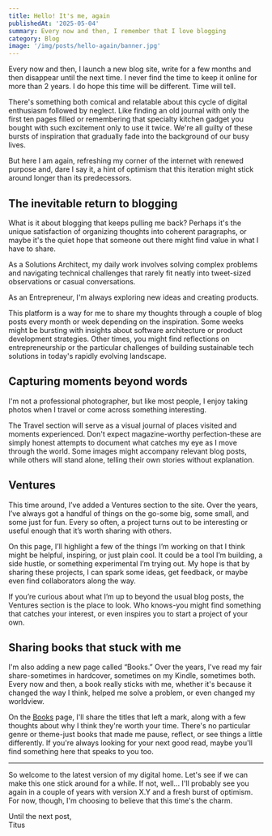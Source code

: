 ```yaml
---
title: Hello! It's me, again
publishedAt: '2025-05-04'
summary: Every now and then, I remember that I love blogging
category: Blog
image: '/img/posts/hello-again/banner.jpg'
---
```


Every now and then, I launch a new blog site, write for a few months and then disappear until the next time. I never find the time to keep it online for more than 2 years. I do hope this time will be different. Time will tell.

There's something both comical and relatable about this cycle of digital enthusiasm followed by neglect. Like finding an old journal with only the first ten pages filled or remembering that specialty kitchen gadget you bought with such excitement only to use it twice. We're all guilty of these bursts of inspiration that gradually fade into the background of our busy lives.

But here I am again, refreshing my corner of the internet with renewed purpose and, dare I say it, a hint of optimism that this iteration might stick around longer than its predecessors.

## The inevitable return to blogging

What is it about blogging that keeps pulling me back? Perhaps it's the unique satisfaction of organizing thoughts into coherent paragraphs, or maybe it's the quiet hope that someone out there might find value in what I have to share. 

As a Solutions Architect, my daily work involves solving complex problems and navigating technical challenges that rarely fit neatly into tweet-sized observations or casual conversations.

As an Entrepreneur, I'm always exploring new ideas and creating products.

This platform is a way for me to share my thoughts through a couple of blog posts every month or week depending on the inspiration. Some weeks might be bursting with insights about software architecture or product development strategies. Other times, you might find reflections on entrepreneurship or the particular challenges of building sustainable tech solutions in today's rapidly evolving landscape.


## Capturing moments beyond words

I'm not a professional photographer, but like most people, I enjoy taking photos when I travel or come across something interesting. 


The Travel section will serve as a visual journal of places visited and moments experienced. Don't expect magazine-worthy perfection-these are simply honest attempts to document what catches my eye as I move through the world. Some images might accompany relevant blog posts, while others will stand alone, telling their own stories without explanation.

## Ventures

This time around, I’ve added a Ventures section to the site. Over the years, I’ve always got a handful of things on the go-some big, some small, and some just for fun. Every so often, a project turns out to be interesting or useful enough that it’s worth sharing with others.

On this page, I’ll highlight a few of the things I’m working on that I think might be helpful, inspiring, or just plain cool. It could be a tool I’m building, a side hustle, or something experimental I’m trying out. My hope is that by sharing these projects, I can spark some ideas, get feedback, or maybe even find collaborators along the way.

If you’re curious about what I’m up to beyond the usual blog posts, the Ventures section is the place to look. Who knows-you might find something that catches your interest, or even inspires you to start a project of your own.

## Sharing books that stuck with me

I'm also adding a new page called “Books.” Over the years, I've read my fair share-sometimes in hardcover, sometimes on my Kindle, sometimes both. Every now and then, a book really sticks with me, whether it's because it changed the way I think, helped me solve a problem, or even changed my worldview.

On the [Books](/books) page, I'll share the titles that left a mark, along with a few thoughts about why I think they're worth your time. There's no particular genre or theme-just books that made me pause, reflect, or see things a little differently. If you're always looking for your next good read, maybe you'll find something here that speaks to you too.

<hr />

So welcome to the latest version of my digital home. Let's see if we can make this one stick around for a while. If not, well... I'll probably see you again in a couple of years with version X.Y and a fresh burst of optimism. For now, though, I'm choosing to believe that this time's the charm.

Until the next post,
\
Titus